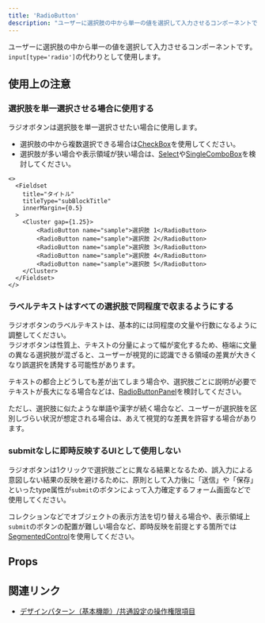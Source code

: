 ```yaml
---
title: 'RadioButton'
description: "ユーザーに選択肢の中から単一の値を選択して入力させるコンポーネントです。"
---
```



ユーザーに選択肢の中から単一の値を選択して入力させるコンポーネントです。
`input[type='radio']`の代わりとして使用します。

<ComponentStory name="RadioButton" />

## 使用上の注意

### 選択肢を単一選択させる場合に使用する

ラジオボタンは選択肢を単一選択させたい場合に使用します。

- 選択肢の中から複数選択できる場合は[CheckBox](/products/components/check-box/)を使用してください。
- 選択肢が多い場合や表示領域が狭い場合は、[Select](/products/components/select/)や[SingleComboBox](/products/components/combo-box/singe-combo-box)を検討してください。

```tsx editable codeBlock
<>
  <Fieldset
    title="タイトル"
    titleType="subBlockTitle"
    innerMargin={0.5}
  >
    <Cluster gap={1.25}>
        <RadioButton name="sample">選択肢 1</RadioButton>
        <RadioButton name="sample">選択肢 2</RadioButton>
        <RadioButton name="sample">選択肢 3</RadioButton>
        <RadioButton name="sample">選択肢 4</RadioButton>
        <RadioButton name="sample">選択肢 5</RadioButton>
    </Cluster>
  </Fieldset>
</>
```

### ラベルテキストはすべての選択肢で同程度で収まるようにする

ラジオボタンのラベルテキストは、基本的には同程度の文量や行数になるように調整してください。  
ラジオボタンは性質上、テキストの分量によって幅が変化するため、極端に文量の異なる選択肢が混ざると、ユーザーが視覚的に認識できる領域の差異が大きくなり誤選択を誘発する可能性があります。

テキストの都合上どうしても差が出てしまう場合や、選択肢ごとに説明が必要でテキストが長大になる場合などは、[RadioButtonPanel](/products/components/radio-button-panel/)を検討してください。

ただし、選択肢に似たような単語や漢字が続く場合など、ユーザーが選択肢を区別しづらい状況が想定される場合は、あえて視覚的な差異を許容する場合があります。

### submitなしに即時反映するUIとして使用しない

ラジオボタンは1クリックで選択肢ごとに異なる結果となるため、誤入力による意図しない結果の反映を避けるために、原則として入力後に「送信」や「保存」といったtype属性が`submit`のボタンによって入力確定するフォーム画面などで使用してください。  

コレクションなどでオブジェクトの表示方法を切り替える場合や、表示領域上`submit`のボタンの配置が難しい場合など、即時反映を前提とする箇所では[SegmentedControl](/products/components/segmented-control/)を使用してください。


## Props

<ComponentPropsTable name="RadioButton" />

## 関連リンク

- [デザインパターン（基本機能）/共通設定の操作権限項目](/products/design-patterns-core-features/access-control-setting-pattern/)